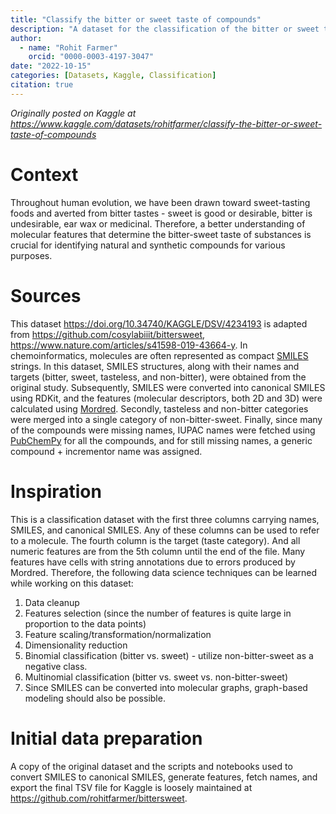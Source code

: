 ```yaml
---
title: "Classify the bitter or sweet taste of compounds"
description: "A dataset for the classification of the bitter or sweet taste of compounds."
author: 
  - name: "Rohit Farmer"
    orcid: "0000-0003-4197-3047"
date: "2022-10-15"
categories: [Datasets, Kaggle, Classification]
citation: true
---
```


*Originally posted on Kaggle at <https://www.kaggle.com/datasets/rohitfarmer/classify-the-bitter-or-sweet-taste-of-compounds>*

# Context

Throughout human evolution, we have been drawn toward sweet-tasting foods and averted from bitter tastes - sweet is good or desirable, bitter is undesirable, ear wax or medicinal. Therefore, a better understanding of molecular features that determine the bitter-sweet taste of substances is crucial for identifying natural and synthetic compounds for various purposes.

# Sources

This dataset <https://doi.org/10.34740/KAGGLE/DSV/4234193> is adapted from <https://github.com/cosylabiiit/bittersweet>, <https://www.nature.com/articles/s41598-019-43664-y>. In chemoinformatics, molecules are often represented as compact [SMILES](https://en.wikipedia.org/wiki/Simplified_molecular-input_line-entry_system) strings. In this dataset, SMILES structures, along with their names and targets (bitter, sweet, tasteless, and non-bitter), were obtained from the original study. Subsequently, SMILES were converted into canonical SMILES using RDKit, and the features (molecular descriptors, both 2D and 3D) were calculated using [Mordred](https://github.com/mordred-descriptor/mordred). Secondly, tasteless and non-bitter categories were merged into a single category of non-bitter-sweet. Finally, since many of the compounds were missing names, IUPAC names were fetched using [PubChemPy](https://pubchempy.readthedocs.io/en/latest/) for all the compounds, and for still missing names, a generic compound + incrementor name was assigned.

# Inspiration

This is a classification dataset with the first three columns carrying names, SMILES, and canonical SMILES. Any of these columns can be used to refer to a molecule. The fourth column is the target (taste category). And all numeric features are from the 5th column until the end of the file. Many features have cells with string annotations due to errors produced by Mordred. Therefore, the following data science techniques can be learned while working on this dataset:

1.  Data cleanup
2.  Features selection (since the number of features is quite large in proportion to the data points)
3.  Feature scaling/transformation/normalization
4.  Dimensionality reduction
5.  Binomial classification (bitter vs. sweet) - utilize non-bitter-sweet as a negative class.
6.  Multinomial classification (bitter vs. sweet vs. non-bitter-sweet)
7.  Since SMILES can be converted into molecular graphs, graph-based modeling should also be possible.

# Initial data preparation

A copy of the original dataset and the scripts and notebooks used to convert SMILES to canonical SMILES, generate features, fetch names, and export the final TSV file for Kaggle is loosely maintained at <https://github.com/rohitfarmer/bittersweet>.
